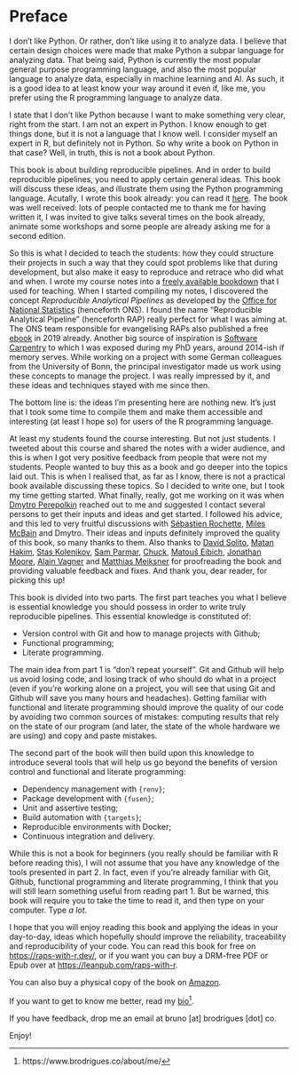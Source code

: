 # Preface {.unnumbered}

I don't like Python. Or rather, don't like using it to analyze data. I believe
that certain design choices were made that make Python a subpar language for
analyzing data. That being said, Python is currently the most popular general
purpose programming language, and also the most popular language to analyze
data, especially in machine learning and AI. As such, it is a good idea to at
least know your way around it even if, like me, you prefer using the R
programming language to analyze data.

I state that I don't like Python because I want to make something very clear,
right from the start. I am not an expert in Python. I know enough to get things
done, but it is not a language that I know well. I consider myself an expert in
R, but definitely not in Python. So why write a book on Python in that case?
Well, in truth, this is not a book about Python.

This book is about building reproducible pipelines. And in order to build
reproducible pipelines, you need to apply certain general ideas. This book will
discuss these ideas, and illustrate them using the Python programming language.
Acutally, I wrote this book already: you can read it
[here](www.raps-with-r.dev). The book was well received: lots of people
contacted me to thank me for having written it, I was invited to give talks
several times on the book already, animate some workshops and some people are
already asking me for a second edition.


So this is what I decided to teach the students: how they could structure their
projects in such a way that they could spot problems like that during
development, but also make it easy to reproduce and retrace who did what and
when. I wrote my course notes into a [freely available
bookdown](https://rap4mads.eu/) that I used for teaching. When I started
compiling my notes, I discovered the concept *Reproducible Analytical Pipelines*
as developed by the [Office for National
Statistics](https://analysisfunction.civilservice.gov.uk/support/reproducible-analytical-pipelines/)
(henceforth ONS). I found the name "Reproducible Analytical Pipeline"
(henceforth RAP) really perfect for what I was aiming at. The ONS team
responsible for evangelising RAPs also published a free
[ebook](https://ukgovdatascience.github.io/rap_companion/) in 2019 already.
Another big source of inspiration is [Software
Carpentry](https://software-carpentry.org/) to which I was exposed during my PhD
years, around 2014-ish if memory serves. While working on a project with some
German colleagues from the University of Bonn, the principal investigator made
us work using these concepts to manage the project. I was really impressed by
it, and these ideas and techniques stayed with me since then.

The bottom line is: the ideas I’m presenting here are nothing new. It’s just
that I took some time to compile them and make them accessible and interesting
(at least I hope so) for users of the R programming language.

At least my students found the course interesting. But not just students. I
tweeted about this course and shared the notes with a wider audience, and this
is when I got very positive feedback from people that were not my students.
People wanted to buy this as a book and go deeper into the topics laid out. This
is when I realised that, as far as I know, there is not a practical book
available discussing these topics. So I decided to write one, but I took my time
getting started. What finally, really, got me working on it was when [Dmytro
Perepolkin](https://github.com/dmi3kno/) reached out to me and suggested I
contact several persons to get their inputs and ideas and get started. I
followed his advice, and this led to very fruitful discussions with [Sébastien
Rochette](https://github.com/statnmap), [Miles
McBain](https://github.com/MilesMcBain) and Dmytro. Their ideas and inputs
definitely improved the quality of this book, so many thanks to them. Also
thanks to [David Solito](https://twitter.com/dsolito), [Matan
Hakim](https://github.com/matanhakim), [Stas
Kolenikov](https://github.com/skolenik), [Sam
Parmar](https://github.com/parmsam), [Chuck](https://github.com/chorgan182), 
[Matouš Eibich](https://github.com/MatousEibich), [Jonathan
Moore](https://github.com/jonathandmoore), [Alain
Vagner](https://github.com/AlainVagner) and [Matthias Meiksner](https://github.com/IZE85) 
for proofreading the book and providing valuable feedback and fixes. And thank you, 
dear reader, for picking this up!

This book is divided into two parts. The first part teaches you what I believe
is essential knowledge you should possess in order to write truly reproducible
pipelines. This essential knowledge is constituted of:

- Version control with Git and how to manage projects with Github;
- Functional programming;
- Literate programming.

The main idea from part 1 is "don’t repeat yourself". Git and Github will help
us avoid losing code, and losing track of who should do what in a project (even
if you’re working alone on a project, you will see that using Git and Github
will save you many hours and headaches). Getting familiar with functional and
literate programming should improve the quality of our code by avoiding two
common sources of mistakes: computing results that rely on the state of our
program (and later, the state of the whole hardware we are using) and copy and
paste mistakes.

The second part of the book will then build upon this knowledge to introduce
several tools that will help us go beyond the benefits of version control and
functional and literate programming:

- Dependency management with `{renv}`;
- Package development with `{fusen}`;
- Unit and assertive testing;
- Build automation with `{targets}`;
- Reproducible environments with Docker;
- Continuous integration and delivery.

While this is not a book for beginners (you really should be familiar with R
before reading this), I will not assume that you have any knowledge of the tools
presented in part 2. In fact, even if you’re already familiar with Git, Github,
functional programming and literate programming, I think that you will still
learn something useful from reading part 1. But be warned, this book will
require you to take the time to read it, and then type on your computer. Type *a
lot*.

I hope that you will enjoy reading this book and applying the ideas in your
day-to-day, ideas which hopefully should improve the reliability, traceability
and reproducibility of your code. You can read this book for free on
[https://raps-with-r.dev/](https://raps-with-r.dev/), or if you want you can buy
a DRM-free PDF or Epub over at
[https://leanpub.com/raps-with-r](https://leanpub.com/raps-with-r). 

::: {.content-hidden when-format="pdf"}
You can also buy a physical copy of the book on [Amazon](https://www.amazon.com/dp/B0C87H6MGF/).
:::

If you want to get to know me better, read my
[bio](https://www.brodrigues.co/about/me/)^[https://www.brodrigues.co/about/me/].

If you have feedback, drop me an email at bruno [at] brodrigues [dot] co.

Enjoy!
